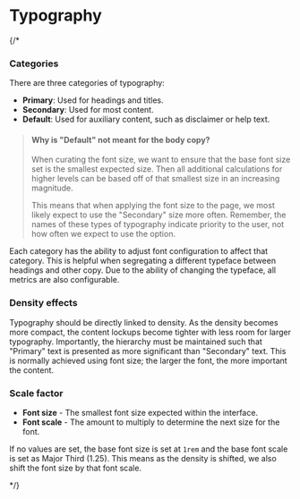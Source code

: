 
<Meta title="Foundations/Typography" />

# Typography

{/*

### Categories
There are three categories of typography:

- **Primary**: Used for headings and titles.
- **Secondary**: Used for most content.
- **Default**: Used for auxiliary content, such as disclaimer or help text.

> #### Why is "Default" not meant for the body copy?
>
> When curating the font size, we want to ensure that the base font size set is the smallest expected size. Then all additional calculations for higher levels can be based off of that smallest size in an increasing magnitude.
>
> This means that when applying the font size to the page, we most likely expect to use the "Secondary" size more often. Remember, the names of these types of typography indicate priority to the user, not how often we expect to use the option.

Each category has the ability to adjust font configuration to affect that category. This is helpful when segregating a different typeface between headings and other copy. Due to the ability of changing the typeface, all metrics are also configurable.

### Density effects

Typography should be directly linked to density. As the density becomes more compact, the content lockups become tighter with less room for larger typography. Importantly, the hierarchy must be maintained such that "Primary" text is presented as more significant than "Secondary" text. This is normally achieved using font size; the larger the font, the more important the content.

### Scale factor

- **Font size** - The smallest font size expected within the interface.
- **Font scale** - The amount to multiply to determine the next size for the font.

If no values are set, the base font size is set at `1rem` and the base font scale is set as Major Third (1.25). This means as the density is shifted, we also shift the font size by that font scale.

*/}